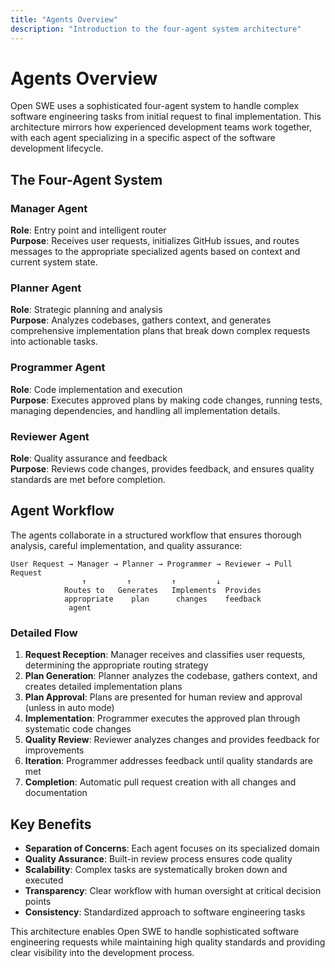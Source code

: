```yaml
---
title: "Agents Overview"
description: "Introduction to the four-agent system architecture"
---
```


# Agents Overview

Open SWE uses a sophisticated four-agent system to handle complex software engineering tasks from initial request to final implementation. This architecture mirrors how experienced development teams work together, with each agent specializing in a specific aspect of the software development lifecycle.

## The Four-Agent System

### **Manager Agent**

**Role**: Entry point and intelligent router  
**Purpose**: Receives user requests, initializes GitHub issues, and routes messages to the appropriate specialized agents based on context and current system state.

### **Planner Agent**

**Role**: Strategic planning and analysis  
**Purpose**: Analyzes codebases, gathers context, and generates comprehensive implementation plans that break down complex requests into actionable tasks.

### **Programmer Agent**

**Role**: Code implementation and execution  
**Purpose**: Executes approved plans by making code changes, running tests, managing dependencies, and handling all implementation details.

### **Reviewer Agent**

**Role**: Quality assurance and feedback  
**Purpose**: Reviews code changes, provides feedback, and ensures quality standards are met before completion.

## Agent Workflow

The agents collaborate in a structured workflow that ensures thorough analysis, careful implementation, and quality assurance:

```
User Request → Manager → Planner → Programmer → Reviewer → Pull Request
                ↑         ↑         ↑         ↓
            Routes to   Generates   Implements  Provides
            appropriate    plan      changes    feedback
             agent
```

### Detailed Flow

1. **Request Reception**: Manager receives and classifies user requests, determining the appropriate routing strategy
2. **Plan Generation**: Planner analyzes the codebase, gathers context, and creates detailed implementation plans
3. **Plan Approval**: Plans are presented for human review and approval (unless in auto mode)
4. **Implementation**: Programmer executes the approved plan through systematic code changes
5. **Quality Review**: Reviewer analyzes changes and provides feedback for improvements
6. **Iteration**: Programmer addresses feedback until quality standards are met
7. **Completion**: Automatic pull request creation with all changes and documentation

## Key Benefits

- **Separation of Concerns**: Each agent focuses on its specialized domain
- **Quality Assurance**: Built-in review process ensures code quality
- **Scalability**: Complex tasks are systematically broken down and executed
- **Transparency**: Clear workflow with human oversight at critical decision points
- **Consistency**: Standardized approach to software engineering tasks

This architecture enables Open SWE to handle sophisticated software engineering requests while maintaining high quality standards and providing clear visibility into the development process.
